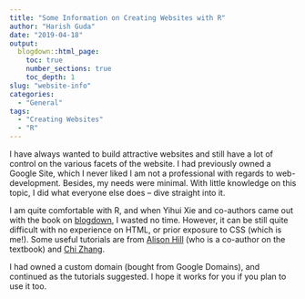 ```yaml
---
title: "Some Information on Creating Websites with R"
author: "Harish Guda"
date: "2019-04-18"
output:
  blogdown::html_page:
    toc: true
    number_sections: true
    toc_depth: 1
slug: "website-info"
categories: 
  - "General"
tags: 
  - "Creating Websites"
  - "R"
---
```


I have always wanted to build attractive websites and still have a lot of control on the various facets of the website. I had previously owned a Google Site, which I never liked I am not a professional with regards to web-development. Besides, my needs were minimal. With little knowledge on this topic, I did what everyone else does -- dive straight into it. 

I am quite comfortable with R, and when Yihui Xie and co-authors came out with the book on [blogdown](https://bookdown.org/yihui/blogdown/), I wasted no time. However, it can be still quite difficult with no experience on HTML, or prior exposure to CSS (which is me!). Some useful tutorials are from [Alison Hill](https://alison.rbind.io/post/up-and-running-with-blogdown/#in-github) (who is a co-author on the textbook) and [Chi Zhang](https://andreaczhang.rbind.io/post/my-1st-blogpost/). 

I had owned a custom domain (bought from Google Domains), and continued as the tutorials suggested. I hope it works for you if you plan to use it too. 